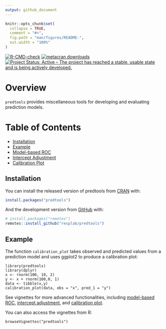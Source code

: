 ```yaml
---
output: github_document
---
```


```r
knitr::opts_chunk$set(
  collapse = TRUE,
  comment = "#>",
  fig.path = "man/figures/README-",
  out.width = "100%"
)
```
<!-- badges: starts -->
[![R-CMD-check](https://github.com/resplab/predtools/workflows/R-CMD-check/badge.svg)](https://github.com/resplab/predtools/actions)
[![metacran downloads](https://cranlogs.r-pkg.org/badges/predtools)](https://cran.r-project.org/package=predtools)
[![Project Status: Active – The project has reached a stable, usable state and is being actively developed.](https://www.repostatus.org/badges/latest/active.svg)](https://www.repostatus.org/#active)
<!-- badges: end -->

# Overview

`predtools` provides miscellaneous tools for developing and evaluating prediction models. 


Table of Contents
=================

  * [Installation](#installation)
  * [Example](#example)
  * [Model-based ROC](https://resplab.github.io/predtools/articles/mROC.html)
  * [Intercept Adjustment](https://resplab.github.io/predtools/articles/interceptAdj.html)
  * [Calibration Plot](https://resplab.github.io/predtools/articles/calibPlot.html)
  

## Installation

You can install the released version of predtools from [CRAN](https://CRAN.R-project.org) with:

``` r
install.packages("predtools")
```

And the development version from [GitHub](https://github.com/) with:

``` r
# install.packages("remotes")
remotes::install_github("resplab/predtools")
```
## Example

The function `calibration_plot` takes observed and predicted values from a prediction model and uses ggplot2 to produce a calibration plot:

```
library(predtools)
library(dplyr)
x <- rnorm(100, 10, 2)
y <- x + rnorm(100,0, 1)
data <- tibble(x,y)
calibration_plot(data, obs = "x", pred_1 = "y")
```

See vignettes for more advanced functionalities, including [model-based ROC](https://resplab.github.io/predtools/articles/mROC.html), [intercept adjustment](https://resplab.github.io/predtools/articles/interceptAdj.html), and [calibration plot](https://resplab.github.io/predtools/articles/calibPlot.html).


You can also access the vignettes from R:

```
browseVignettes("predtools")
```

